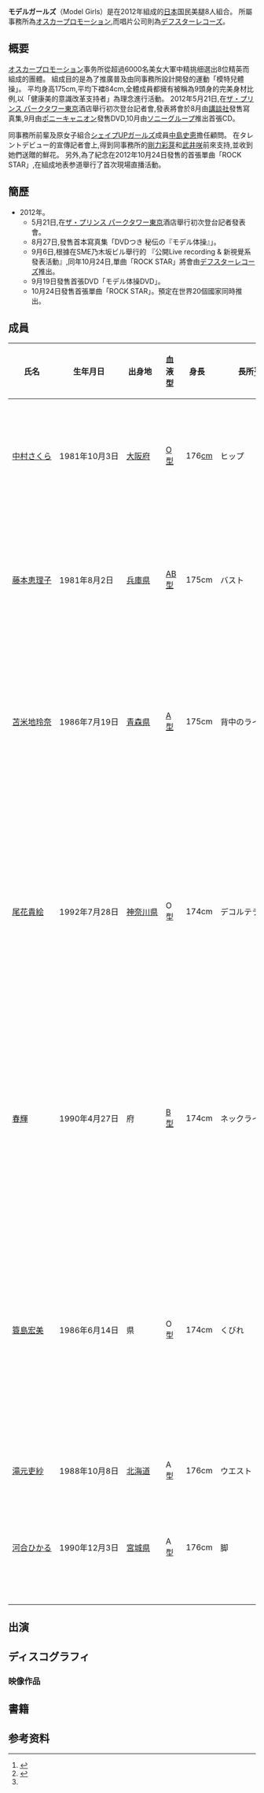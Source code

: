{{expand|time=2013-10-28T14:19:10+00:00}}
'''モデルガールズ'''（Model Girls）是在2012年組成的[[日本|日本]]国民美腿8人組合。
所屬事務所為[[オスカープロモーション|オスカープロモーション]],而唱片公司則為[[デフスターレコーズ|デフスターレコーズ]]。


== 概要 ==
[[オスカープロモーション|オスカープロモーション]]事务所從超過6000名美女大軍中精挑细選出8位精英而組成的團體。
組成目的是為了推廣普及由同事務所設計開發的運動「模特兒體操」。
平均身高175cm,平均下襠84cm,全體成員都擁有被稱為9頭身的完美身材比例,以「健康美的意識改革支持者」為理念進行活動。
2012年5月21日,在[[ザ・プリンス_パークタワー東京|ザ・プリンス パークタワー東京]]酒店舉行初次登台記者會,發表將會於8月由[[講談社|講談社]]發售寫真集,9月由[[ポニーキャニオン|ポニーキャニオン]]發售DVD,10月由[[ソニーグループ|ソニーグループ]]推出首張CD。

同事務所前輩及原女子組合[[シェイプUPガールズ|シェイプUPガールズ]]成員[[中島史恵|中島史恵]]擔任顧問。
在タレントデビュー的宣傳記者會上,得到同事務所的[[剛力彩芽|剛力彩芽]]和[[武井咲|武井咲]]前來支持,並收到她們送贈的鮮花。
另外,為了紀念在2012年10月24日發售的首張單曲「ROCK STAR」,在組成地表参道舉行了首次現場直播活動。

== 簡歷 ==
* 2012年。
** 5月21日,在[[ザ・プリンス_パークタワー東京|ザ・プリンス パークタワー東京]]酒店舉行初次登台記者發表會。
** 8月27日,發售首本寫真集「DVDつき 秘伝の『モデル体操』」。
** 9月6日,根據在SME乃木坂ビル舉行的 『公開Live recording & 新視覺系發表活動』,同年10月24日,單曲「ROCK STAR」將會由[[デフスターレコーズ|デフスターレコーズ]]推出。
** 9月19日發售首張DVD「モデル体操DVD」。
** 10月24日發售首張單曲「ROCK STAR」。預定在世界20個國家同時推出。


== 成員 ==
{| class="sortable wikitable" style="line-height:1.4em; font-size:95%; margin-right:0px;"
|- style="white-space:nowrap;"
! 氏名
! 生年月日
! style="padding-right:17px" | 出身地
! style="padding-right:17px" | 血液型
! style="padding-right:17px" | 身長
! 長所<ref>{{Cite news|url=http://beauty.oricon.co.jp/news/2011884/full/|title=オスカー美女軍団から平均175センチ“大型”ユニットデビュー! 武井&剛力も祝福|newspaper=エルザ|date=2012-05-21|accessdate=2012-07-13|publisher=オリコン|archive-date=2020-09-27|archive-url=https://web.archive.org/web/20200927102920/https://beauty.oricon.co.jp/news/2011884/full/|dead-url=no}}</ref>
! class="unsortable" | 備考
|-
| {{Display none|なかむら/}}[[中村さくら_(モデル)|中村さくら]]
| style="white-space:nowrap;" | 1981年10月3日
| {{Display none|27}}[[大阪府|大阪府]]
| [[ABO式血液型|O型]]
| 176[[センチメートル|cm]]
| {{Display none|07-}}ヒップ
| リーダー（簑島とのWリーダー<ref name="eiga.com20120522">{{Cite news|url=http://eiga.com/news/20120522/1/|title=少女時代しのぐ国産美脚ユニット「モデルガールズ」デビュー|newspaper=映画.com ニュース|date=2012-05-22|accessdate=2012-07-14|publisher=エイガ・ドット・コム|archive-date=2020-01-07|archive-url=https://web.archive.org/web/20200107082220/https://eiga.com/news/20120522/1/|dead-url=no}}</ref>）
|-
| style="white-space:nowrap;" | {{Display none|ふじもと/}}[[藤本恵理子|藤本恵理子]]
| 1981年{{Display none|0}}8月2日
| {{Display none|28}}[[兵庫県|兵庫県]]
| [[ABO式血液型|AB型]]
| 175cm
| {{Display none|03-}}バスト
| 2004[[ミス・ワールド|ミス・ワールド]]日本代表準グランプリ
|-
| {{Display none|とまべち/}}[[苫米地玲奈|苫米地玲奈]]
| 1986年{{Display none|0}}7月19日
| {{Display none|02}}[[青森県|青森県]]
| [[ABO式血液型|A型]]
| 175cm
| {{Display none|04-}}背中のライン
| 第1回インターネット美女コンテストグランプリ
|-
| {{Display none|おばな/}}[[尾花貴絵|尾花貴絵]]
| 1992年{{Display none|0}}7月28日
| style="white-space:nowrap;" | {{Display none|14}}[[神奈川県|神奈川県]]
| O型
| 174cm
| style="white-space:nowrap;" | {{Display none|02-}}デコルテライン
| 第36代[[旭化成せんいキャンペーンモデル|旭化成せんいキャンペーンモデル]]<br />父は前[[横浜DeNAベイスターズ|横浜ベイスターズ]][[プロ野球監督|監督]]の[[尾花高夫|尾花高夫]]
|-
| {{Display none|はるき/}}[[春輝_(モデル)|春輝]]
| 1990年{{Display none|0}}4月27日
| {{大阪}}府
| [[ABO式血液型|B型]]
| 174cm
| {{Display none|01-}}ネックライン
| 2009アジアスーパーモデルコンテスト・フォトジェニック賞
|-
| {{Display none|みのしま/}}[[簑島宏美|簑島宏美]]
| 1986年{{Display none|0}}6月14日
| {{神奈川}}県
| O型
| 174cm
| {{Display none|05-}}くびれ
| リーダー（中村とのWリーダー<ref name="eiga.com20120522"/>）<br />2009[[ミス・インターナショナル|ミス・インターナショナル]]準グランプリ
|-
| {{Display none|たきもと/}}[[滝元吏紗|滝元吏紗]]
| 1988年10月8日
| {{Display none|01}}[[北海道|北海道]]
| A型
| 176cm
| {{Display none|06-}}ウエスト
| 
|-
| {{Display none|かわい/}}[[河合ひかる|河合ひかる]]
| 1990年12月3日
| {{Display none|04}}[[宮城県|宮城県]]
| A型
| 176cm
| {{Display none|08-}}脚
| 第19代[[トリンプ・イメージガール|トリンプ・イメージガール]]
|}

== 出演 ==

== ディスコグラフィ ==

=== 映像作品 ===

== 書籍 ==

==参考资料==
{{Reflist}}